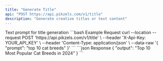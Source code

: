 ```yaml
---
title: "Generate Title"
api: "POST https://api.pikzels.com/v1/title"
description: "Generate creative titles or text content"
---
```


<ParamField body="prompt" type="string" required>
  Text prompt for title generation
</ParamField>

<RequestExample>
```bash Example Request
curl --location --request POST 'https://api.pikzels.com/v1/title' \
--header 'X-Api-Key: YOUR_API_KEY' \
--header 'Content-Type: application/json' \
--data-raw '{
  "prompt": "top 10 cat breeds"
}'
```
</RequestExample>

<ResponseExample>
```json Response
{
  "output": "Top 10 Most Popular Cat Breeds in 2024"
}
```
</ResponseExample>